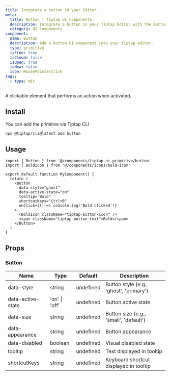 ```yaml
---
title: Integrate a button in your Editor
meta:
  title: Button | Tiptap UI Components
  description: Integrate a button in your Tiptap Editor with the Button UI Component. More in the docs.
  category: UI Components
component:
  name: Button
  description: Add a button UI component into your Tiptap editor.
  type: primitive
  isFree: true
  isCloud: false
  isOpen: true
  isNew: false
  icon: MousePointerClick
tags:
  - type: mit
---
```



A clickable element that performs an action when activated.

<CodeDemo isScrollable src="https://template.tiptap.dev/preview/tiptap-ui-primitive/button" />

## Install

You can add the primitive via Tiptap CLI

```bash
npx @tiptap/cli@latest add button
```

## Usage

```tsx
import { Button } from '@/components/tiptap-ui-primitive/button'
import { BoldIcon } from '@/components/icons/bold-icon'

export default function MyComponent() {
  return (
    <Button
      data-style="ghost"
      data-active-state="on"
      tooltip="Bold"
      shortcutKeys="Ctrl+B"
      onClick={() => console.log('Bold clicked')}
    >
      <BoldIcon className="tiptap-button-icon" />
      <span className="tiptap-button-text">Bold</span>
    </Button>
  )
}
```

## Props

### Button

| Name              | Type          | Default   | Description                             |
| ----------------- | ------------- | --------- | --------------------------------------- |
| data-style        | string        | undefined | Button style (e.g., 'ghost', 'primary') |
| data-active-state | 'on' \| 'off' | undefined | Button active state                     |
| data-size         | string        | undefined | Button size (e.g., 'small', 'default')  |
| data-appearance   | string        | undefined | Button appearance                       |
| data-disabled     | boolean       | undefined | Visual disabled state                   |
| tooltip           | string        | undefined | Text displayed in tooltip               |
| shortcutKeys      | string        | undefined | Keyboard shortcut displayed in tooltip  |
